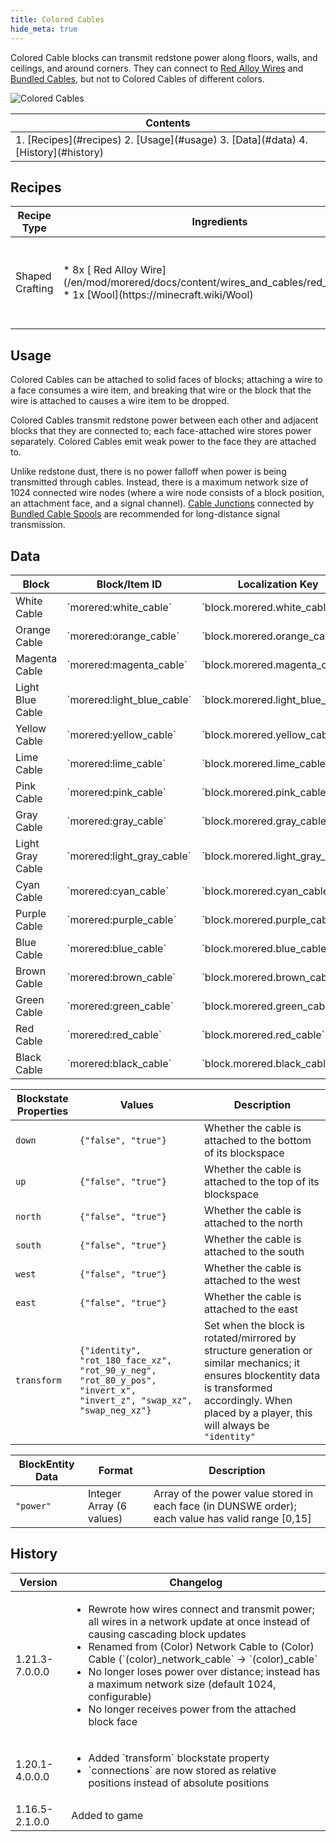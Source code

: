 ```yaml
---
title: Colored Cables
hide_meta: true
---
```


Colored Cable blocks can transmit redstone power along floors, walls, and ceilings, and around corners. They can connect to [Red Alloy Wires](/en/mod/morered/docs/content/wires_and_cables/red_alloy_wire) and [Bundled Cables](/en/mod/morered/docs/content/wires_and_cables/bundled_cable), but not to Colored Cables of different colors.

![Colored Cables](https://commoble.s3.us-east-1.amazonaws.com/images/morered/colored_network_cables.png)

<table>
	<thead><tr><th>Contents</th></tr></thead>
	<tbody><tr><td>
		1. [Recipes](#recipes)
		2. [Usage](#usage)
		3. [Data](#data)
		4. [History](#history)
	</td></tr></tbody>
</table>

## Recipes

<table>
	<thead>
		<tr>
			<th>Recipe Type</th>
			<th>Ingredients</th>
			<th>Output</th>
			<th>Example</th>
		</tr>
	</thead>
	<tbody>
		<tr>
			<td>Shaped Crafting</td>
			<td style={{width: '30%'}}>
				* 8x [<ModAsset width={32} height={32} location='morered:red_alloy_wire'/> Red Alloy Wire](/en/mod/morered/docs/content/wires_and_cables/red_alloy_wire)
				* 1x [Wool](https://minecraft.wiki/Wool)
			</td>
			<td>
				* 8x Colored Cable (matching the Wool's color)
			</td>
			<td>
				![Colored Network Cable Recipe](https://commoble.s3.us-east-1.amazonaws.com/images/morered/recipes/colored_network_cable_recipe.gif)
			</td>
		</tr>
	</tbody>
</table>

## Usage

Colored Cables can be attached to solid faces of blocks;
attaching a wire to a face consumes a wire item, and breaking that wire or the block that the wire is attached to causes a wire item to be dropped.

Colored Cables transmit redstone power between each other and adjacent blocks that they are connected to; each face-attached wire stores power separately. Colored Cables emit weak power to the face they are attached to.

Unlike redstone dust, there is no power falloff when power is being transmitted through cables.
Instead, there is a maximum network size of 1024 connected wire nodes (where a wire node consists of a block position, an attachment face, and a signal channel).
[Cable Junctions](/en/mod/morered/docs/content/wires_and_cables/cable_junctions) connected by [Bundled Cable Spools](/en/mod/morered/docs/content/wires_and_cables/bundled_cable_spool)
are recommended for long-distance signal transmission.

## Data
<table>
	<thead><tr><th>Block</th><th>Block/Item ID</th><th>Localization Key</th></tr></thead>
	<tbody>
		<tr><td><ModAsset width={32} height={32} location='morered:white_cable'/> White Cable</td><td>`morered:white_cable`</td><td>`block.morered.white_cable`</td></tr>
		<tr><td><ModAsset width={32} height={32} location='morered:orange_cable'/> Orange Cable</td><td>`morered:orange_cable`</td><td>`block.morered.orange_cable`</td></tr>
		<tr><td><ModAsset width={32} height={32} location='morered:magenta_cable'/> Magenta Cable</td><td>`morered:magenta_cable`</td><td>`block.morered.magenta_cable`</td></tr>
		<tr><td><ModAsset width={32} height={32} location='morered:light_blue_cable'/> Light Blue Cable</td><td>`morered:light_blue_cable`</td><td>`block.morered.light_blue_cable`</td></tr>
		<tr><td><ModAsset width={32} height={32} location='morered:yellow_cable'/> Yellow Cable</td><td>`morered:yellow_cable`</td><td>`block.morered.yellow_cable`</td></tr>
		<tr><td><ModAsset width={32} height={32} location='morered:lime_cable'/> Lime Cable</td><td>`morered:lime_cable`</td><td>`block.morered.lime_cable`</td></tr>
		<tr><td><ModAsset width={32} height={32} location='morered:pink_cable'/> Pink Cable</td><td>`morered:pink_cable`</td><td>`block.morered.pink_cable`</td></tr>
		<tr><td><ModAsset width={32} height={32} location='morered:gray_cable'/> Gray Cable</td><td>`morered:gray_cable`</td><td>`block.morered.gray_cable`</td></tr>
		<tr><td><ModAsset width={32} height={32} location='morered:light_gray_cable'/> Light Gray Cable</td><td>`morered:light_gray_cable`</td><td>`block.morered.light_gray_cable`</td></tr>
		<tr><td><ModAsset width={32} height={32} location='morered:cyan_cable'/> Cyan Cable</td><td>`morered:cyan_cable`</td><td>`block.morered.cyan_cable`</td></tr>
		<tr><td><ModAsset width={32} height={32} location='morered:purple_cable'/> Purple Cable</td><td>`morered:purple_cable`</td><td>`block.morered.purple_cable`</td></tr>
		<tr><td><ModAsset width={32} height={32} location='morered:blue_cable'/> Blue Cable</td><td>`morered:blue_cable`</td><td>`block.morered.blue_cable`</td></tr>
		<tr><td><ModAsset width={32} height={32} location='morered:brown_cable'/> Brown Cable</td><td>`morered:brown_cable`</td><td>`block.morered.brown_cable`</td></tr>
		<tr><td><ModAsset width={32} height={32} location='morered:green_cable'/> Green Cable</td><td>`morered:green_cable`</td><td>`block.morered.green_cable`</td></tr>
		<tr><td><ModAsset width={32} height={32} location='morered:red_cable'/> Red Cable</td><td>`morered:red_cable`</td><td>`block.morered.red_cable`</td></tr>
		<tr><td><ModAsset width={32} height={32} location='morered:black_cable'/> Black Cable</td><td>`morered:black_cable`</td><td>`block.morered.black_cable`</td></tr>
	</tbody>
</table>

| Blockstate Properties | Values | Description
| --- | - | -
| `down` | `{"false", "true"}` | Whether the cable is attached to the bottom of its blockspace
| `up` | `{"false", "true"}` | Whether the cable is attached to the top of its blockspace
| `north` | `{"false", "true"}` | Whether the cable is attached to the north
| `south` | `{"false", "true"}` | Whether the cable is attached to the south
| `west` | `{"false", "true"}` | Whether the cable is attached to the west
| `east` | `{"false", "true"}` | Whether the cable is attached to the east
| `transform` | `{"identity", "rot_180_face_xz", "rot_90_y_neg", "rot_80_y_pos", "invert_x", "invert_z", "swap_xz", "swap_neg_xz"}` | Set when the block is rotated/mirrored by structure generation or similar mechanics; it ensures blockentity data is transformed accordingly. When placed by a player, this will always be `"identity"`

| BlockEntity Data | Format | Description
| --- | - | -
| `"power"` | Integer Array (6 values) | Array of the power value stored in each face (in DUNSWE order); each value has valid range [0,15]

## History
<table>
	<thead><tr><th>Version</th><th>Changelog</th></tr></thead>
	<tbody>
		<tr>
			<td>1.21.3-7.0.0.0</td>
			<td>
				<ul>
					<li>Rewrote how wires connect and transmit power; all wires in a network update at once instead of causing cascading block updates</li>
					<li>Renamed from (Color) Network Cable to (Color) Cable (`(color)_network_cable` -> `(color)_cable`</li>
					<li>No longer loses power over distance; instead has a maximum network size (default 1024, configurable)</li>
					<li>No longer receives power from the attached block face</li>
				</ul>
			</td>
		</tr>
		<tr>
			<td>1.20.1-4.0.0.0</td>
			<td>
				<ul>
					<li>Added `transform` blockstate property</li>
					<li>`connections` are now stored as relative positions instead of absolute positions</li>
				</ul>
			</td>
		</tr>
		<tr><td>1.16.5-2.1.0.0</td><td>Added to game</td></tr>
	</tbody>
</table>
